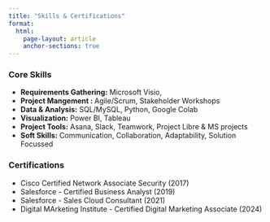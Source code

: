 ```yaml
---
title: "Skills & Certifications"
format:
  html:
    page-layout: article
    anchor-sections: true
---
```


### Core Skills
- **Requirements Gathering:** Microsoft Visio, 
- **Project Mangement : **Agile/Scrum, Stakeholder Workshops  
- **Data & Analysis:** SQL/MySQL, Python, Google Colab  
- **Visualization:** Power BI, Tableau  
- **Project Tools:** Asana, Slack, Teamwork, Project Libre & MS projects  
- **Soft Skills:** Communication, Collaboration, Adaptability, Solution Focussed

### Certifications
- Cisco Certified Network Associate Security (2017) 
- Salesforce - Certified Business Analyst (2019)    
- Salesforce - Sales Cloud Consultant (2021)
- Digital MArketing Institute - Certified Digital Marketing Associate (2024)



